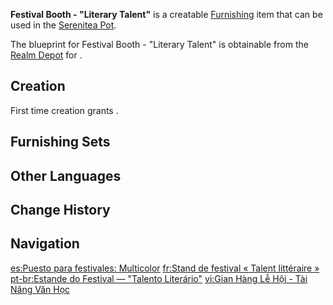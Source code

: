 {{Furnishing Infobox
|id             = 370517
|image          = Item Festival Booth - Literary Talent.png
|category       = Building
|subcategory    = Free Booth
|quality        = 3
|adeptal_energy = 60
|load           = 490
|reduced_load   = 379
|description    = A booth that can be seen at the Magnificent [[Irodori Festival]]. It consists of a [[Yumemiru Wood]] table and crates, and doesn't take up much space, but is extremely popular because the main exhibits at this booth are various kinds of fan fiction. The items are often sold out within a few hours, which is a testament to their popularity. Such a spacious open booth is more suitable for many layouts in a limited space, and it is also convenient for personnel and goods to enter and exit, to facilitate the timely replenishment of goods.<br>In the words of [[Guuji Yae]], light novels are the very heart of the Irodori Festival, and many customers come from far and wide to buy these exclusive fan fiction. Some loyal readers also believe that by waiting by such booths, it is possible to meet the authors themselves by chance. Of course, such behavior may cause on-site congestion and increase security risks, so it will be politely discouraged by the staff of the festival...
|mention        = Yae Miko
|blueprint      = Realm Depot
}}
'''Festival Booth - "Literary Talent"''' is a creatable [[Furnishing]] item that can be used in the [[Serenitea Pot]].

The blueprint for Festival Booth - "Literary Talent" is obtainable from the [[Realm Depot]] for {{Item|Realm Currency|24|x=160}}.

==Creation==
First time creation grants {{Item|Trust|24|x=60}}.
{{Recipe
|type = Creation
|time = 14h
|Yumemiru Wood = 8
|Fabric = 4
|sort = Yumemiru Wood;Fabric
}}

==Furnishing Sets==
{{Craft Usage|type=Furnishing Set}}

==Other Languages==
{{Other Languages
|default_hidden = 1
|en      = Festival Booth - "Literary Talent"
|zhs     = 祭典展位-「文彩」
|zhs_rm  = Jìdiǎn Zhǎnwèi - "Wén Cǎi"
|zht     = 祭典展位-「文彩」
|zht_rm  = Jìdiǎn Zhǎnwèi - "Wén Cǎi"
|ja      = お祭り屋台-「文彩」
|ja_rm   = O-matsuri Yatai - "Bunsai"
|ko      = 축제 부스-「문채」
|ko_rm   = Chukje Buseu - "Munchae"
|es      = Puesto para festivales: Multicolor
|fr      = Stand de festival «&nbsp;Talent littéraire&nbsp;»
|ru      = Праздничная палатка «Литературное дарование»
|th      = บูธเทศกาล - ศิลป์แห่งอักษร
|th_rm   = 
|vi      = Gian Hàng Lễ Hội - Tài Năng Văn Học
|de      = Feststand – „Literarisches Talent“
|id      = Kios Festival - "Bakat Sastra"
|pt      = Estande do Festival &mdash; "Talento Literário"
|tr      = Festival Tezgahı - "Edebiyat Yeteneği"
|it      = Banco del Festival Talento letterario
}}

==Change History==
{{Change History|2.6}}

==Navigation==
{{Furnishing Navbox|exterior}}

[[es:Puesto para festivales: Multicolor]]
[[fr:Stand de festival « Talent littéraire »]]
[[pt-br:Estande do Festival — "Talento Literário"]]
[[vi:Gian Hàng Lễ Hội - Tài Năng Văn Học]]